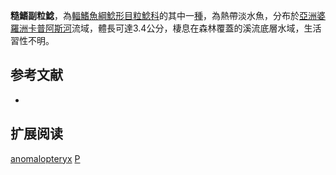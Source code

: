 {{Speciesbox
| name = 糙鰭副粒鯰
| status = NE
| status_system = IUCN3.1
| image = 
| image_width = 250px
| genus = Parakysis
| species = anomalopteryx
| authority = [[Roberts|Roberts]], 1989
| synonyms = 
}}
'''糙鰭副粒鯰'''，為[[輻鰭魚綱|輻鰭魚綱]][[鯰形目|鯰形目]][[粒鯰科|粒鯰科]]的其中一[[種|種]]，為熱帶淡水魚，分布於[[亞洲|亞洲]][[婆羅洲|婆羅洲]][[卡普阿斯河|卡普阿斯河]]流域，體長可達3.4公分，棲息在森林覆蓋的溪流底層水域，生活習性不明。

==参考文献==
*{{FishBase_species|genus=Parakysis|species=anomalopteryx|year=2015|month=2}}

== 扩展阅读 ==
{{refbegin}}
{{wikispecies-inline|Parakysis anomalopteryx|糙鰭副粒鯰}}
{{refend}}
{{Taxonbar|from=Q3755251}}

[[Category:副粒鯰屬|anomalopteryx]]
[[Category:1989年描述的鱼类|P]]